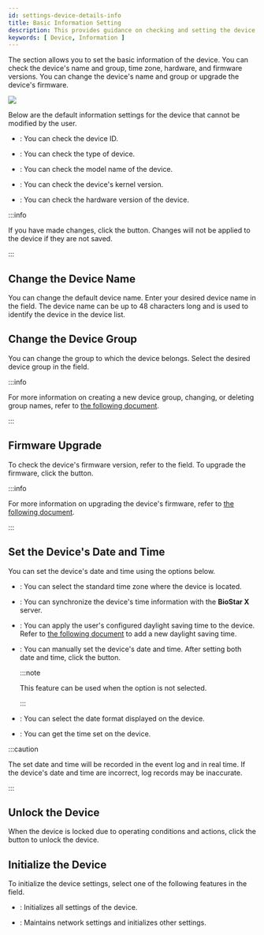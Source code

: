 ```yaml
---
id: settings-device-details-info
title: Basic Information Setting
description: This provides guidance on checking and setting the device name, group, time zone, hardware, and firmware version.
keywords: [ Device, Information ]
---
```


The <Cmd sid='device.info.information' product='2' /> section allows you to set the basic information of the device. You can check the device's name and group, time zone, hardware, and firmware versions. You can change the device's name and group or upgrade the device's firmware.

<Image src='/img/biostarx-setting-device-edit-info.png' />

Below are the default information settings for the device that cannot be modified by the user.

* <Cmd sid='device.info.deviceId' product='2' />: You can check the device ID.

* <Cmd sid='device.info.deviceType' product='2' />: You can check the type of device.

* <Cmd sid='device.info.productName' product='2' />: You can check the model name of the device.

* <Cmd sid='device.info.kernelVersion' product='2' />: You can check the device's kernel version.

* <Cmd sid='device.info.hwVersion' product='2' />: You can check the hardware version of the device.

:::info

If you have made changes, click the <Cmd sid='button.apply' product='2' /> button. Changes will not be applied to the device if they are not saved.

:::

## Change the Device Name

You can change the default device name. Enter your desired device name in the <Cmd sid='device.info.name' product='2' /> field. The device name can be up to 48 characters long and is used to identify the device in the device list.

## Change the Device Group

You can change the group to which the device belongs. Select the desired device group in the <Cmd sid='device.info.group' product='2' /> field.

:::info

For more information on creating a new device group, changing, or deleting group names, refer to [the following document](settings-manage-device-group).

:::

## Firmware Upgrade

To check the device's firmware version, refer to the <Cmd sid='device.info.firmwareVersion' product='2' /> field. To upgrade the firmware, click the <Cmd sid='button.firmwareUpgrade' product='2' /> button.

:::info

For more information on upgrading the device's firmware, refer to [the following document](settings-device-upgrade-firmware).

:::

## Set the Device's Date and Time

You can set the device's date and time using the options below.

* <Cmd sid='device.info.timeZone' product='2' />: You can select the standard time zone where the device is located.

* <Cmd sid='device.info.timeSync' product='2' />: You can synchronize the device's time information with the **BioStar X** server.

* <Cmd sid='common.dst' product='2' />: You can apply the user's configured daylight saving time to the device. Refer to [the following document](#) to add a new daylight saving time.

* <Cmd sid='device.info.date' product='2' />: You can manually set the device's date and time. After setting both date and time, click the <Cmd sid='device.info.setTime' product='2' /> button.

  :::note

  This feature can be used when the <Cmd sid='device.info.timeSync' product='2' /> option is not selected.

  :::

* <Cmd sid='common.dateFormat' product='2' />: You can select the date format displayed on the device.

* <Cmd sid='device.info.getTime' product='2' />: You can get the time set on the device.

:::caution

The set date and time will be recorded in the event log and in real time. If the device's date and time are incorrect, log records may be inaccurate.

:::

## Unlock the Device

When the device is locked due to operating conditions and actions, click the <Cmd sid='device.info.locked' product='2' /> <Cmd sid='device.info.unlock' product='2' /> button to unlock the device.

## Initialize the Device

To initialize the device settings, select one of the following features in the <Cmd sid='device.info.factoryDefault' product='2' /> field.

* <Cmd sid='device.info.reset' product='2' />: Initializes all settings of the device.

* <Cmd sid='device.info.reset.withoutNetwork' product='2' />: Maintains network settings and initializes other settings.
